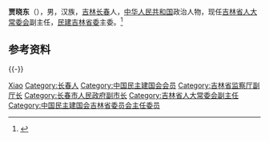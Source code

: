{{Otheruses|other=名为贾晓东的其他人物|贾晓东}}

'''贾晓东'''（{{bd|1961年|5月||catIdx=Jia贾}}），男，汉族，[[吉林|吉林]][[长春|长春]]人，[[中华人民共和国|中华人民共和国]]政治人物，现任[[吉林省人大常委会|吉林省人大常委会]]副主任，[[民建吉林省委|民建吉林省委]]主委。<ref>{{Cite web|title=贾晓东辞去长春市副市长职务(简历)|url=http://district.ce.cn/newarea/sddy/202103/17/t20210317_36388801.shtml|accessdate=2021-03-17|work=中国经济网|archive-date=2021-07-07|archive-url=https://web.archive.org/web/20210707051325/http://district.ce.cn/newarea/sddy/202103/17/t20210317_36388801.shtml|dead-url=no}}</ref>

== 参考资料 ==
{{reflist}}

{{-}}
{{start box}}
{{s-civ}}
{{s-before|[[车秀兰|车秀兰]]}}
{{s-title|[[中国民主建国会吉林省委员会|中国民主建国会吉林省委员会]]主任委员|2020年3月－}}
{{s-inc}}
{{end box}}
{{吉林省领导人}}

{{Authority control}}
{{DEFAULTSORT:Jia贾}}
[[Category:贾姓|Xiao]]
[[Category:长春人|Category:长春人]]
[[Category:中国民主建国会会员|Category:中国民主建国会会员]]
[[Category:吉林省监察厅副厅长|Category:吉林省监察厅副厅长]]
[[Category:长春市人民政府副市长|Category:长春市人民政府副市长]]
[[Category:吉林省人大常委会副主任|Category:吉林省人大常委会副主任]]
[[Category:中国民主建国会吉林省委员会主任委员|Category:中国民主建国会吉林省委员会主任委员]]

{{中国人物小作品}}
